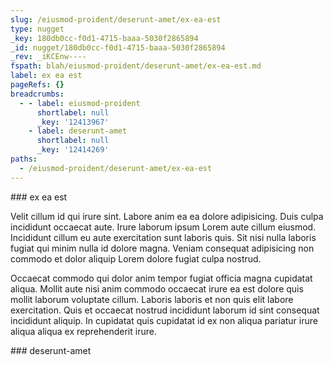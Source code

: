 ```yaml
---
slug: /eiusmod-proident/deserunt-amet/ex-ea-est
type: nugget
_key: 180db0cc-f0d1-4715-baaa-5030f2865894
_id: nugget/180db0cc-f0d1-4715-baaa-5030f2865894
_rev: _iKCEnw----
fspath: blah/eiusmod-proident/deserunt-amet/ex-ea-est.md
label: ex ea est
pageRefs: {}
breadcrumbs:
  - - label: eiusmod-proident
      shortlabel: null
      _key: '12413967'
    - label: deserunt-amet
      shortlabel: null
      _key: '12414269'
paths:
  - /eiusmod-proident/deserunt-amet/ex-ea-est
---
```


<NuggetArea>
<Nugget slug="/eiusmod-proident/deserunt-amet/ex-ea-est" type="nugget" _key="180db0cc-f0d1-4715-baaa-5030f2865894" _id="nugget/180db0cc-f0d1-4715-baaa-5030f2865894" _rev="_iKCEnw----" fspath="blah/eiusmod-proident/deserunt-amet/ex-ea-est.md" label="ex ea est" paths="/eiusmod-proident/deserunt-amet/ex-ea-est">
<NuggetBody>
### ex ea est

Velit cillum id qui irure sint. Labore anim ea ea dolore adipisicing. Duis culpa incididunt occaecat aute. Irure laborum ipsum Lorem aute cillum eiusmod. Incididunt cillum eu aute exercitation sunt laboris quis. Sit nisi nulla laboris fugiat qui minim nulla id dolore magna. Veniam consequat adipisicing non commodo et dolor aliquip Lorem dolore fugiat culpa nostrud.

Occaecat commodo qui dolor anim tempor fugiat officia magna cupidatat aliqua. Mollit aute nisi anim commodo occaecat irure ea est dolore quis mollit laborum voluptate cillum. Laboris laboris et non quis elit labore exercitation. Quis et occaecat nostrud incididunt laborum id sint consequat incididunt aliquip. In cupidatat quis cupidatat id ex non aliqua pariatur irure aliqua aliqua ex reprehenderit irure.

</NuggetBody>
<Breadcrumbs>
<Crumbs>
<Crumb _key="12413967" label="eiusmod-proident" /><Crumb _key="12414269" label="deserunt-amet" />
</Crumbs>
</Breadcrumbs>
</Nugget>

<NuggetsInbound>
</NuggetsInbound>
<NuggetsOutbound>
</NuggetsOutbound>
</NuggetArea>
<PassagesInbound>
<Passage direction="inbound" type="passage" _key="12414269" _id="passage/12414269" _rev="_iKCEnvm---" label="deserunt-amet" passage="deserunt-amet" fspath="blah/eiusmod-proident/deserunt-amet" paths="/eiusmod-proident/deserunt-amet" slug="/eiusmod-proident/deserunt-amet">
<NuggetBody>
### deserunt-amet

</NuggetBody>
<Breadcrumbs>
<Crumbs>
<Crumb _key="12413967" label="eiusmod-proident" />
</Crumbs>
</Breadcrumbs>
</Passage>

</PassagesInbound>
<PassagesOutbound>
</PassagesOutbound>